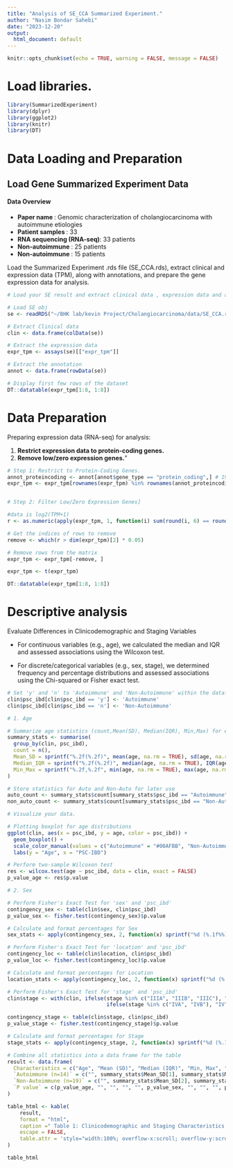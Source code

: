 ```yaml
---
title: "Analysis of SE_CCA Summarized Experiment."
author: "Nasim Bondar Sahebi"
date: "2023-12-20"
output:
  html_document: default
---
```



```r
knitr::opts_chunk$set(echo = TRUE, warning = FALSE, message = FALSE)
```


# Load libraries.

```r

library(SummarizedExperiment)
library(dplyr)
library(ggplot2)
library(knitr)
library(DT)

```


# Data Loading and Preparation

## Load Gene Summarized Experiment Data

#### Data Overview

  - **Paper name **:  Genomic characterization of cholangiocarcinoma with autoimmune etiologies
  - **Patient samples **: 33 
  - **RNA sequencing (RNA-seq)**: 33 patients
  - **Non-autoimmune **:  25 patients
  - **Non-autoimmune **:  15 patients
  

Load the Summarized Experiment .rds file (SE_CCA.rds), extract clinical and expression data (TPM), along with annotations, and prepare the gene expression data for analysis.

```r

# Load your SE result and extract clinical data , expression data and annotation

# Load SE obj
se <- readRDS("~/BHK lab/kevin Project/Cholangiocarcinoma/data/SE_CCA.rds")

# Extract Clinical data 
clin <- data.frame(colData(se))

# Extract the expression data
expr_tpm <- assays(se)[["expr_tpm"]]

# Extract the annotation
annot <- data.frame(rowData(se))

# Display first few rows of the dataset
DT::datatable(expr_tpm[1:8, 1:8])

```

# Data Preparation 

Preparing expression data (RNA-seq) for analysis:

1. **Restrict expression data to protein-coding genes.**
2. **Remove low/zero expression genes.**"


```r

# Step 1: Restrict to Protein-Coding Genes.
annot_proteincoding <- annot[annot$gene_type == "protein_coding",] # 19205 protein coding genes.
expr_tpm <- expr_tpm[rownames(expr_tpm) %in% rownames(annot_proteincoding),]


# Step 2: Filter Low/Zero Expression Genes]

#data is log2(TPM+1)
r <- as.numeric(apply(expr_tpm, 1, function(i) sum(round(i, 6) == round(log2(1), 6))))

# Get the indices of rows to remove
remove <- which(r > dim(expr_tpm)[2] * 0.05)

# Remove rows from the matrix
expr_tpm <- expr_tpm[-remove, ]

expr_tpm <- t(expr_tpm)

DT::datatable(expr_tpm[1:8, 1:8])
```

# Descriptive analysis

Evaluate Differences in Clinicodemographic and Staging Variables

- For continuous variables (e.g., age), we calculated the median and IQR and assessed associations using the Wilcoxon test.

- For discrete/categorical variables (e.g., sex, stage), we determined frequency and percentage distributions and assessed associations using the Chi-squared or Fisher exact test.



```r


# Set 'y' and 'n' to 'Autoimmune' and 'Non-Autoimmune' within the dataframe
clin$psc_ibd[clin$psc_ibd == 'y'] <- 'Autoimmune'
clin$psc_ibd[clin$psc_ibd == 'n'] <- 'Non-Autoimmune'

# 1. Age

# Summarize age statistics (count,Mean(SD), Median(IQR), Min,Max) for each psc_ibd group.
summary_stats <- summarise(
  group_by(clin, psc_ibd),
  count = n(),
  Mean_SD = sprintf("%.2f(%.2f)", mean(age, na.rm = TRUE), sd(age, na.rm = TRUE)),
  Median_IQR = sprintf("%.2f(%.2f)", median(age, na.rm = TRUE), IQR(age, na.rm = TRUE)),
  Min_Max = sprintf("%.2f,%.2f", min(age, na.rm = TRUE), max(age, na.rm = TRUE))
)

# Store statistics for Auto and Non-Auto for later use
auto_count <- summary_stats$count[summary_stats$psc_ibd == "Autoimmune"]
non_auto_count <- summary_stats$count[summary_stats$psc_ibd == "Non-Autoimmune"]

# Visualize your data.

# Plotting boxplot for age distributions
ggplot(clin, aes(x = psc_ibd, y = age, color = psc_ibd)) +
  geom_boxplot() +
  scale_color_manual(values = c("Autoimmune" = "#00AFBB", "Non-Autoimmune" = "#E7B800")) +
  labs(y = "Age", x = "PSC-IBD")

# Perform two-sample Wilcoxon test
res <- wilcox.test(age ~ psc_ibd, data = clin, exact = FALSE)
p_value_age <- res$p.value

# 2. Sex

# Perform Fisher's Exact Test for 'sex' and 'psc_ibd'
contingency_sex <- table(clin$sex, clin$psc_ibd)
p_value_sex <- fisher.test(contingency_sex)$p.value

# Calculate and format percentages for Sex
sex_stats <- apply(contingency_sex, 2, function(x) sprintf("%d (%.1f%%)", x, 100 * x / sum(x)))

# Perform Fisher's Exact Test for 'location' and 'psc_ibd'
contingency_loc <- table(clin$location, clin$psc_ibd)
p_value_loc <- fisher.test(contingency_loc)$p.value

# Calculate and format percentages for Location
location_stats <- apply(contingency_loc, 2, function(x) sprintf("%d (%.1f%%)", x, 100 * x / sum(x)))

# Perform Fisher's Exact Test for 'stage' and 'psc_ibd'
clin$stage <- with(clin, ifelse(stage %in% c("IIIA", "IIIB", "IIIC"), "III",
                                ifelse(stage %in% c("IVA", "IVB"), "IV", stage)))

contingency_stage <- table(clin$stage, clin$psc_ibd)
p_value_stage <- fisher.test(contingency_stage)$p.value

# Calculate and format percentages for Stage
stage_stats <- apply(contingency_stage, 2, function(x) sprintf("%d (%.1f%%)", x, 100 * x / sum(x)))

# Combine all statistics into a data frame for the table
result <- data.frame(
  Characteristics = c("Age", "Mean (SD)", "Median (IQR)", "Min, Max", "", "Sex", "F", "M", "", "Location", "dCCA", "GBC", "iCCA", "pCCA", "", "Stage", "II", "III", "IV"),
  `Autoimmune (n=14)` = c("", summary_stats$Mean_SD[1], summary_stats$Median_IQR[1], summary_stats$Min_Max[1], "", "", sex_stats[1, 1], sex_stats[2, 1], "", "", location_stats[1, 1], location_stats[2, 1], location_stats[3, 1], location_stats[4, 1], "", "", stage_stats[1, 1], stage_stats[2, 1], stage_stats[3, 1]),
  `Non-Autoimmune (n=19)` = c("", summary_stats$Mean_SD[2], summary_stats$Median_IQR[2], summary_stats$Min_Max[2], "", "", sex_stats[1, 2], sex_stats[2, 2], "", "", location_stats[1, 2], location_stats[2, 2], location_stats[3, 2], location_stats[4, 2], "", "", stage_stats[1, 2], stage_stats[2, 2], stage_stats[3, 2]),
  `P value` = c(p_value_age, "", "", "", "", p_value_sex, "", "", "", p_value_loc, "", "", "", "", "", p_value_stage, "", "", "")
)

table_html <- kable(
    result, 
    format = "html", 
    caption =" Table 1: Clinicodemographic and Staging Characteristics at Baseline (AJCC 8th Edition)", 
    escape = FALSE,
    table.attr = 'style="width:100%; overflow-x:scroll; overflow-y:scroll; max-height:400px;"'
)

table_html

```


